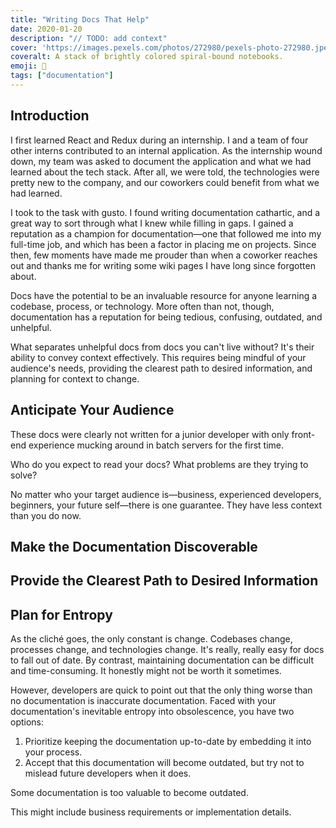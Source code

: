 ```yaml
---
title: "Writing Docs That Help"
date: 2020-01-20
description: "// TODO: add context"
cover: 'https://images.pexels.com/photos/272980/pexels-photo-272980.jpeg'
coveralt: A stack of brightly colored spiral-bound notebooks.
emoji: 📑
tags: ["documentation"]
---
```


## Introduction

I first learned React and Redux during an internship. I and a team of four other interns contributed to an internal application. As the internship wound down, my team was asked to document the application and what we had learned about the tech stack. After all, we were told, the technologies were pretty new to the company, and our coworkers could benefit from what we had learned.

I took to the task with gusto. I found writing documentation cathartic, and a great way to sort through what I knew while filling in gaps. I gained a reputation as a champion for documentation—one that followed me into my full-time job, and which has been a factor in placing me on projects. Since then, few moments have made me prouder than when a coworker reaches out and thanks me for writing some wiki pages I have long since forgotten about.

Docs have the potential to be an invaluable resource for anyone learning a codebase, process, or technology. More often than not, though, documentation has a reputation for being tedious, confusing, outdated, and unhelpful.

What separates unhelpful docs from docs you can't live without? It's their ability to convey context effectively. This requires being mindful of your audience's needs, providing the clearest path to desired information, and planning for context to change.

## Anticipate Your Audience



These docs were clearly not written for a junior developer with only front-end experience mucking around in batch servers for the first time.

Who do you expect to read your docs? What problems are they trying to solve?

No matter who your target audience is—business, experienced developers, beginners, your future self—there is one guarantee. They have less context than you do now.

## Make the Documentation Discoverable

## Provide the Clearest Path to Desired Information

## Plan for Entropy

As the cliché goes, the only constant is change. Codebases change, processes change, and technologies change. It's really, really easy for docs to fall out of date. By contrast, maintaining documentation can be difficult and time-consuming. It honestly might not be worth it sometimes.

However, developers are quick to point out that the only thing worse than no documentation is inaccurate documentation. Faced with your documentation's inevitable entropy into obsolescence, you have two options:

1. Prioritize keeping the documentation up-to-date by embedding it into your process.
2. Accept that this documentation will become outdated, but try not to mislead future developers when it does.

Some documentation is too valuable to become outdated. 

This might include business requirements or implementation details.